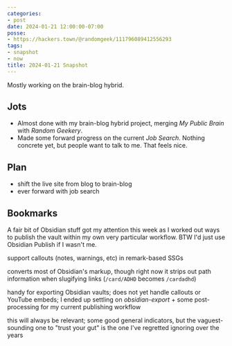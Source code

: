 ```yaml
---
categories:
- post
date: 2024-01-21 12:00:00-07:00
posse:
- https://hackers.town/@randomgeek/111796089412556293
tags:
- snapshot
- now
title: 2024-01-21 Snapshot
---
```


Mostly working on the brain-blog hybrid.

## Jots

- Almost done with my brain-blog hybrid project, merging *My Public Brain* with *Random Geekery*.
- Made some forward progress on the current *Job Search*. Nothing concrete yet, but people want to talk to me. That feels nice.

## Plan

- shift the live site from blog to brain-blog
- ever forward with job search

## Bookmarks

A fair bit of Obsidian stuff got my attention this week as I worked out ways to publish the vault within my own very particular workflow. BTW I'd just use Obsidian Publish if I wasn't me.

<Bookmark
  href="https://www.npmjs.com/package/rehype-obsidian-callout"
  title="rehype-obsidian-callout - npm">
support callouts (notes, warnings, etc) in remark-based SSGs
</Bookmark>
 
<Bookmark
  href="https://www.npmjs.com/package/remark-obsidian"
  title="remark-obsidian - npm">
converts most of Obsidian's markup, though right now it strips out path
information when slugifying links (`/card/ADHD` becomes `/cardadhd`)
</Bookmark>

<Bookmark
  href="https://github.com/zoni/obsidian-export"
  title="GitHub - zoni/obsidian-export: Rust library and CLI to export an Obsidian vault to regular Markdown">
handy for exporting Obsidian vaults; does not yet handle callouts or YouTube
embeds; I ended up settling on *obsidian-export* + some post-processing for my
current publishing workflow
</Bookmark>

<Bookmark
  href="https://www.youtube.com/watch?v=cNbWmjGNZD8"
  title="Can You See The Red Flags Of A Toxic Tech Company? - YouTube">
this will always be relevant; some good general indicators, but the
vaguest-sounding one to "trust your gut" is the one I've regretted ignoring
over the years
</Bookmark>
